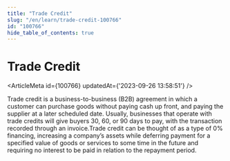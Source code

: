 ```yaml
---
title: "Trade Credit"
slug: "/en/learn/trade-credit-100766"
id: "100766"
hide_table_of_contents: true
---
```



# Trade Credit

<ArticleMeta id={100766} updatedAt={'2023-09-26 13:58:51'} />
<div className='border-solid border-b border-t-0 my-4 border-[var(--ifm-color-gray-300)]' />

Trade credit is a business-to-business (B2B) agreement in which a customer can purchase goods without paying cash up front, and paying the supplier at a later scheduled date. Usually, businesses that operate with trade credits will give buyers 30, 60, or 90 days to pay, with the transaction recorded through an invoice.Trade credit can be thought of as a type of 0% financing, increasing a company’s assets while deferring payment for a specified value of goods or services to some time in the future and requiring no interest to be paid in relation to the repayment period.
